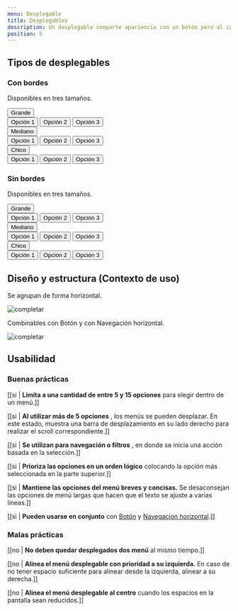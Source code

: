 ```yaml
---
menu: Desplegable
title: Desplegables
description: Un desplegable comparte apariencia con un botón pero al interactuar con él permite seleccionar una sola opción dentro de un menú.
position: 5
---
```


## Tipos de desplegables

### Con bordes

Disponibles en tres tamaños.

<div class="content-3">
  <div class="dropdown mb-3">
  <button
    type="button"
    class="btn btn-dropdown btn-dropdown-border btn-dropdown-lg dropdown-toggle"
    data-toggle="dropdown"
    aria-haspopup="true"
    aria-expanded="false"
  >
    Grande
  </button>
  <div class="dropdown-menu">
    <button class="dropdown-item" type="button">
      Opción 1
    </button>
    <button class="dropdown-item" type="button">
      Opción 2
    </button>
    <button class="dropdown-item" type="button">
      Opción 3
    </button>
  </div>
</div>
<div class="dropdown mb-3">
  <button
    type="button"
    class="btn btn-dropdown btn-dropdown-border dropdown-toggle"
    data-toggle="dropdown"
    aria-haspopup="true"
    aria-expanded="false"
  >
    Mediano
  </button>
  <div class="dropdown-menu">
    <button class="dropdown-item" type="button">
      Opción 1
    </button>
    <button class="dropdown-item" type="button">
      Opción 2
    </button>
    <button class="dropdown-item" type="button">
      Opción 3
    </button>
  </div>
</div>
<div class="dropdown mb-3">
  <button
    type="button"
    class="btn btn-dropdown btn-dropdown-border btn-dropdown-sm dropdown-toggle"
    data-toggle="dropdown"
    aria-haspopup="true"
    aria-expanded="false"
  >
    Chico
  </button>
  <div class="dropdown-menu">
    <button class="dropdown-item" type="button">
      Opción 1
    </button>
    <button class="dropdown-item" type="button">
      Opción 2
    </button>
    <button class="dropdown-item" type="button">
      Opción 3
    </button>
  </div>
</div>
</div>

### Sin bordes

Disponibles en tres tamaños.

<div class="content-3">
  <div class="dropdown mb-3">
    <button
      type="button"
      class="btn btn-dropdown btn-dropdown-lg dropdown-toggle"
      data-toggle="dropdown"
      aria-haspopup="true"
      aria-expanded="false"
    >
      Grande
    </button>
    <div class="dropdown-menu">
      <button class="dropdown-item" type="button">
        Opción 1
      </button>
      <button class="dropdown-item" type="button">
        Opción 2
      </button>
      <button class="dropdown-item" type="button">
        Opción 3
      </button>
    </div>
  </div>
  <div class="dropdown mb-3">
    <button
      type="button"
      class="btn btn-dropdown dropdown-toggle"
      data-toggle="dropdown"
      aria-haspopup="true"
      aria-expanded="false"
    >
      Mediano
    </button>
    <div class="dropdown-menu">
      <button class="dropdown-item" type="button">
        Opción 1
      </button>
      <button class="dropdown-item" type="button">
        Opción 2
      </button>
      <button class="dropdown-item" type="button">
        Opción 3
      </button>
    </div>
  </div>
  <div class="dropdown mb-3">
    <button
      type="button"
      class="btn btn-dropdown btn-dropdown-sm dropdown-toggle"
      data-toggle="dropdown"
      aria-haspopup="true"
      aria-expanded="false"
    >
      Chico
    </button>
    <div class="dropdown-menu">
      <button class="dropdown-item" type="button">
        Opción 1
      </button>
      <button class="dropdown-item" type="button">
        Opción 2
      </button>
      <button class="dropdown-item" type="button">
        Opción 3
      </button>
    </div>
  </div>
</div>

## Diseño y estructura (Contexto de uso)

Se agrupan de forma horizontal.

![completar](/componentes/desplegable/diseño-estructura-1.svg)

Combinables con Botón y con Navegación horizontal.

![completar](/componentes/desplegable/diseño-estructura-2.svg)

## Usabilidad

### Buenas prácticas

[[si | **Limita a una cantidad de entre 5 y 15 opciones** para elegir dentro de un menú.]]

[[si | **Al utilizar más de 5 opciones** , los menús se pueden desplazar. En este estado, muestra una barra de desplazamiento en su lado derecho para realizar el scroll correspondiente.]]

[[si | **Se utilizan para navegación o filtros** , en donde se inicia una acción basada en la selección.]]

[[si | **Prioriza las opciones en un orden lógico** colocando la opción más seleccionada en la parte superior.]]

[[si | **Mantiene las opciones del menú breves y concisas.** Se desaconsejan las opciones de menú largas que hacen que el texto se ajuste a varias líneas.]]

[[si | **Pueden usarse en conjunto** con [Botón](https://gcba.github.io/Obelisco/?path=/story/componentes-bot%C3%B3n--colores) y [Navegacion horizontal](https://gcba.github.io/Obelisco/?path=/story/componentes-navegaci%C3%B3n-horizontal--simple).]]

### Malas prácticas

[[no | **No deben quedar desplegados dos menú** al mismo tiempo.]]

[[no | **Alinea el menú desplegable con prioridad a su izquierda.** En caso de no tener espacio suficiente para alinear desde la izquierda, alinear a su derecha.]]

[[no | **Alinea el menú desplegable al centro** cuando los espacios en la pantalla sean reducidos.]]
